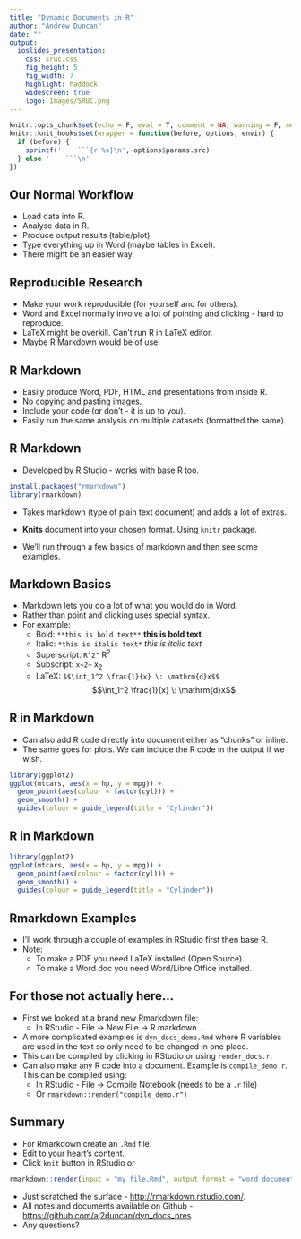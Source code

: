 ```yaml
---
title: "Dynamic Documents in R"
author: "Andrew Duncan"
date: ""
output: 
  ioslides_presentation:
    css: sruc.css
    fig_height: 5
    fig_width: 7
    highlight: haddock
    widescreen: true
    logo: Images/SRUC.png
---
```


```r
knitr::opts_chunk$set(echo = F, eval = T, comment = NA, warning = F, message = NA)
knitr::knit_hooks$set(wrapper = function(before, options, envir) {
  if (before) {
    sprintf('    ```{r %s}\n', options$params.src)
  } else '    ```\n'
})
```

## Our Normal Workflow

- Load data into R.
- Analyse data in R.
- Produce output results (table/plot)
- Type everything up in Word (maybe tables in Excel).
- There might be an easier way.

## Reproducible Research

- Make your work reproducible (for yourself and for others). 
- Word and Excel normally involve a lot of pointing and clicking - hard to reproduce.
- LaTeX might be overkill. Can't run R in LaTeX editor.
- Maybe R Markdown would be of use.

## R Markdown

- Easily produce Word, PDF, HTML and presentations from inside R. 
- No copying and pasting images. 
- Include your code (or don't - it is up to you).
- Easily run the same analysis on multiple datasets (formatted the same).


## R Markdown

- Developed by R Studio - works with base R too.
```r
install.packages("rmarkdown")
library(rmarkdown)
```
- Takes markdown (type of plain text document) and adds a lot of extras.
- **Knits** document into your chosen format. Using `knitr` package.

- We'll run through a few basics of markdown and then see some examples.

## Markdown Basics

- Markdown lets you do a lot of what you would do in Word. 
- Rather than point and clicking uses special syntax.
- For example: 
    + Bold: `**this is bold text**` **this is bold text**
    + Italic: `*this is italic text*` *this is italic text*
    + Superscript: `R^2^` R^2^
    + Subscript: `x~2~` x~2~
    + LaTeX: `$$\int_1^2 \frac{1}{x} \: \mathrm{d}x$$` $$\int_1^2 \frac{1}{x} \: \mathrm{d}x$$


## R in Markdown

- Can also add R code directly into document either as "chunks" or inline. 
- The same goes for plots. We can include the R code in the output if we wish.

```r
library(ggplot2)
ggplot(mtcars, aes(x = hp, y = mpg)) + 
  geom_point(aes(colour = factor(cyl))) + 
  geom_smooth() + 
  guides(colour = guide_legend(title = "Cylinder"))
```

## R in Markdown

```r
library(ggplot2)
ggplot(mtcars, aes(x = hp, y = mpg)) + 
  geom_point(aes(colour = factor(cyl))) + 
  geom_smooth() + 
  guides(colour = guide_legend(title = "Cylinder"))
```

## Rmarkdown Examples

- I'll work through a couple of examples in RStudio first then base R.
- Note: 
    + To make a PDF you need LaTeX installed (Open Source). 
    + To make a Word doc you need Word/Libre Office installed.
    
## For those not actually here...

- First we looked at a brand new Rmarkdown file:
    + In RStudio - File &#8594; New File &#8594; R markdown ...
- A more complicated examples is `dyn_docs_demo.Rmd` where R variables are used in the text so only need to be changed in one place.
- This can be compiled by clicking in RStudio or using `render_docs.r`.
- Can also make any R code into a document. Example is `compile_demo.r`. This can be compiled using:
    + In RStudio - File &#8594; Compile Notebook (needs to be a `.r` file)
    + Or `rmarkdown::render("compile_demo.r")`


## Summary

- For Rmarkdown create an `.Rmd` file. 
- Edit to your heart's content.
- Click `knit` button in RStudio or
```r
rmarkdown::render(input = "my_file.Rmd", output_format = "word_document")
```
- Just scratched the surface - <a href = "http://rmarkdown.rstudio.com/" target = "_blank">http://rmarkdown.rstudio.com/</a>.
- All notes and documents available on Github  - <a href = "https://github.com/aj2duncan/dyn_docs_pres"> https://github.com/aj2duncan/dyn_docs_pres </a>
- Any questions?